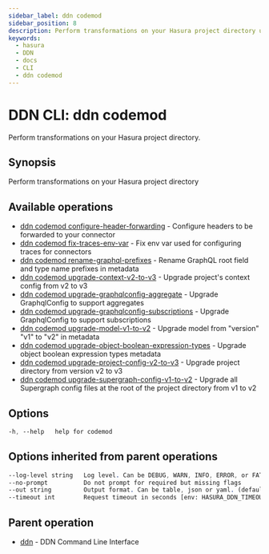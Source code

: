 ```yaml
---
sidebar_label: ddn codemod
sidebar_position: 8
description: Perform transformations on your Hasura project directory using the DDN CLI
keywords:
  - hasura
  - DDN
  - docs
  - CLI
  - ddn codemod
---
```


# DDN CLI: ddn codemod

Perform transformations on your Hasura project directory.

## Synopsis

Perform transformations on your Hasura project directory

## Available operations

- [ddn codemod configure-header-forwarding](/reference/cli/commands/ddn_codemod_configure-header-forwarding) - Configure
  headers to be forwarded to your connector
- [ddn codemod fix-traces-env-var](/reference/cli/commands/ddn_codemod_fix-traces-env-var) - Fix env var used for
  configuring traces for connectors
- [ddn codemod rename-graphql-prefixes](/reference/cli/commands/ddn_codemod_rename-graphql-prefixes) - Rename GraphQL
  root field and type name prefixes in metadata
- [ddn codemod upgrade-context-v2-to-v3](/reference/cli/commands/ddn_codemod_upgrade-context-v2-to-v3) - Upgrade
  project's context config from v2 to v3
- [ddn codemod upgrade-graphqlconfig-aggregate](/reference/cli/commands/ddn_codemod_upgrade-graphqlconfig-aggregate) -
  Upgrade GraphqlConfig to support aggregates
- [ddn codemod upgrade-graphqlconfig-subscriptions](/reference/cli/commands/ddn_codemod_upgrade-graphqlconfig-subscriptions) -
  Upgrade GraphqlConfig to support subscriptions
- [ddn codemod upgrade-model-v1-to-v2](/reference/cli/commands/ddn_codemod_upgrade-model-v1-to-v2) - Upgrade model from
  "version" "v1" to "v2" in metadata
- [ddn codemod upgrade-object-boolean-expression-types](/reference/cli/commands/ddn_codemod_upgrade-object-boolean-expression-types) -
  Upgrade object boolean expression types metadata
- [ddn codemod upgrade-project-config-v2-to-v3](/reference/cli/commands/ddn_codemod_upgrade-project-config-v2-to-v3) -
  Upgrade project directory from version v2 to v3
- [ddn codemod upgrade-supergraph-config-v1-to-v2](/reference/cli/commands/ddn_codemod_upgrade-supergraph-config-v1-to-v2) -
  Upgrade all Supergraph config files at the root of the project directory from v1 to v2

## Options

```sass
-h, --help   help for codemod
```

## Options inherited from parent operations

```sass
--log-level string   Log level. Can be DEBUG, WARN, INFO, ERROR, or FATAL. (default "INFO")
--no-prompt          Do not prompt for required but missing flags
--out string         Output format. Can be table, json or yaml. (default "table")
--timeout int        Request timeout in seconds [env: HASURA_DDN_TIMEOUT] (default 100)
```

## Parent operation

- [ddn](/reference/cli/commands/ddn) - DDN Command Line Interface
